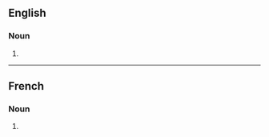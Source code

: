 ==English==

===Noun===
{{head|en|noun plural form}}

# {{plural of|esplanade|lang=en}}

----

==French==

===Noun===
{{head|fr|noun plural form|g=f}}

# {{plural of|esplanade|lang=fr}}